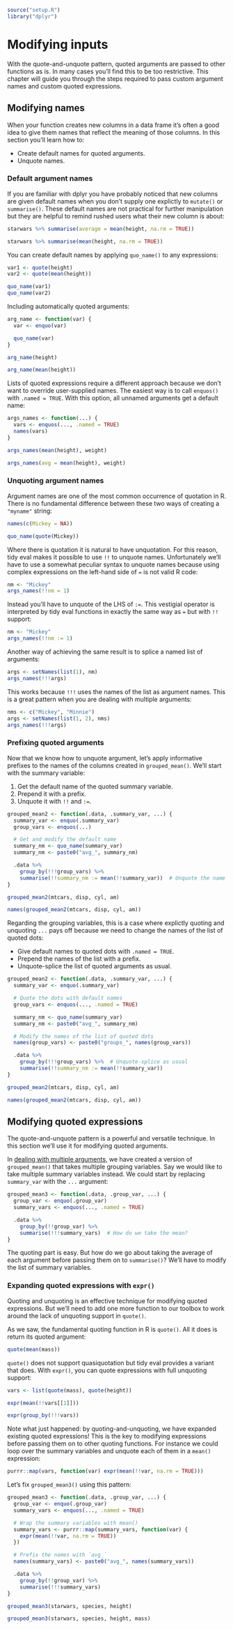 
```r
source("setup.R")
library("dplyr")
```

# Modifying inputs

With the quote-and-unquote pattern, quoted arguments are passed to other functions as is. In many cases you'll find this to be too restrictive. This chapter will guide you through the steps required to pass custom argument names and custom quoted expressions.


## Modifying names

When your function creates new columns in a data frame it's often a good idea to give them names that reflect the meaning of those columns. In this section you'll learn how to:

* Create default names for quoted arguments.
* Unquote names.


### Default argument names

If you are familiar with dplyr you have probably noticed that new columns are given default names when you don't supply one explictly to `mutate()` or `summarise()`. These default names are not practical for further manipulation but they are helpful to remind rushed users what their new column is about:

```r
starwars %>% summarise(average = mean(height, na.rm = TRUE))

starwars %>% summarise(mean(height, na.rm = TRUE))
```

You can create default names by applying `quo_name()` to any expressions:

```r
var1 <- quote(height)
var2 <- quote(mean(height))

quo_name(var1)
quo_name(var2)
```

Including automatically quoted arguments:

```r
arg_name <- function(var) {
  var <- enquo(var)

  quo_name(var)
}

arg_name(height)

arg_name(mean(height))
```

Lists of quoted expressions require a different approach because we don't want to override user-supplied names. The easiest way is to call `enquos()` with `.named = TRUE`. With this option, all unnamed arguments get a default name:

```r
args_names <- function(...) {
  vars <- enquos(..., .named = TRUE)
  names(vars)
}

args_names(mean(height), weight)

args_names(avg = mean(height), weight)
```


### Unquoting argument names

Argument names are one of the most common occurrence of quotation in R. There is no fundamental difference between these two ways of creating a `"myname"` string:

```r
names(c(Mickey = NA))

quo_name(quote(Mickey))
```

Where there is quotation it is natural to have unquotation. For this reason, tidy eval makes it possible to use `!!` to unquote names. Unfortunately we'll have to use a somewhat peculiar syntax to unquote names because using complex expressions on the left-hand side of `=` is not valid R code:

```r
nm <- "Mickey"
args_names(!!nm = 1)
```

Instead you'll have to unquote of the LHS of `:=`. This vestigial operator is interpreted by tidy eval functions in exactly the same way as `=` but with `!!` support:

```r
nm <- "Mickey"
args_names(!!nm := 1)
```

Another way of achieving the same result is to splice a named list of arguments:

```r
args <- setNames(list(1), nm)
args_names(!!!args)
```

This works because `!!!` uses the names of the list as argument names. This is a great pattern when you are dealing with multiple arguments:

```r
nms <- c("Mickey", "Minnie")
args <- setNames(list(1, 2), nms)
args_names(!!!args)
```


### Prefixing quoted arguments

Now that we know how to unquote argument, let's apply informative prefixes to the names of the columns created in `grouped_mean()`. We'll start with the summary variable:

1. Get the default name of the quoted summary variable.
2. Prepend it with a prefix.
3. Unquote it with `!!` and `:=`.

```r
grouped_mean2 <- function(.data, .summary_var, ...) {
  summary_var <- enquo(.summary_var)
  group_vars <- enquos(...)

  # Get and modify the default name
  summary_nm <- quo_name(summary_var)
  summary_nm <- paste0("avg_", summary_nm)

  .data %>%
    group_by(!!!group_vars) %>%
    summarise(!!summary_nm := mean(!!summary_var))  # Unquote the name
}

grouped_mean2(mtcars, disp, cyl, am)

names(grouped_mean2(mtcars, disp, cyl, am))
```

Regarding the grouping variables, this is a case where explictly quoting and unquoting `...` pays off because we need to change the names of the list of quoted dots:

- Give default names to quoted dots with `.named = TRUE`.
- Prepend the names of the list with a prefix.
- Unquote-splice the list of quoted arguments as usual.

```r
grouped_mean2 <- function(.data, .summary_var, ...) {
  summary_var <- enquo(.summary_var)

  # Quote the dots with default names
  group_vars <- enquos(..., .named = TRUE)

  summary_nm <- quo_name(summary_var)
  summary_nm <- paste0("avg_", summary_nm)

  # Modify the names of the list of quoted dots
  names(group_vars) <- paste0("groups_", names(group_vars))

  .data %>%
    group_by(!!!group_vars) %>%  # Unquote-splice as usual
    summarise(!!summary_nm := mean(!!summary_var))
}

grouped_mean2(mtcars, disp, cyl, am)

names(grouped_mean2(mtcars, disp, cyl, am))
```


## Modifying quoted expressions

The quote-and-unquote pattern is a powerful and versatile technique. In this section we'll use it for modifying quoted arguments.

In [dealing with multiple arguments](#multiple), we have created a version of `grouped_mean()` that takes multiple grouping variables. Say we would like to take multiple summary variables instead. We could start by replacing `summary_var` with the `...` argument:

```r
grouped_mean3 <- function(.data, .group_var, ...) {
  group_var <- enquo(.group_var)
  summary_vars <- enquos(..., .named = TRUE)

  .data %>%
    group_by(!!group_var) %>%
    summarise(!!!summary_vars)  # How do we take the mean?
}
```

The quoting part is easy. But how do we go about taking the average of each argument before passing them on to `summarise()`? We'll have to modify the list of summary variables.


### Expanding quoted expressions with `expr()`

Quoting and unquoting is an effective technique for modifying quoted expressions. But we'll need to add one more function to our toolbox to work around the lack of unquoting support in `quote()`.

As we saw, the fundamental quoting function in R is `quote()`. All it does is return its quoted argument:

```r
quote(mean(mass))
```

`quote()` does not support quasiquotation but tidy eval provides a variant that does. With `expr()`, you can quote expressions with full unquoting support:

```r
vars <- list(quote(mass), quote(height))

expr(mean(!!vars[[1]]))

expr(group_by(!!!vars))
```

Note what just happened: by quoting-and-unquoting, we have expanded existing quoted expressions! This is the key to modifying expressions before passing them on to other quoting functions. For instance we could loop over the summary variables and unquote each of them in a `mean()` expression:

```r
purrr::map(vars, function(var) expr(mean(!!var, na.rm = TRUE)))
```

Let's fix `grouped_mean3()` using this pattern:

```r
grouped_mean3 <- function(.data, .group_var, ...) {
  group_var <- enquo(.group_var)
  summary_vars <- enquos(..., .named = TRUE)

  # Wrap the summary variables with mean()
  summary_vars <- purrr::map(summary_vars, function(var) {
    expr(mean(!!var, na.rm = TRUE))
  })

  # Prefix the names with `avg_`
  names(summary_vars) <- paste0("avg_", names(summary_vars))

  .data %>%
    group_by(!!group_var) %>%
    summarise(!!!summary_vars)
}
```

```r
grouped_mean3(starwars, species, height)

grouped_mean3(starwars, species, height, mass)
```
